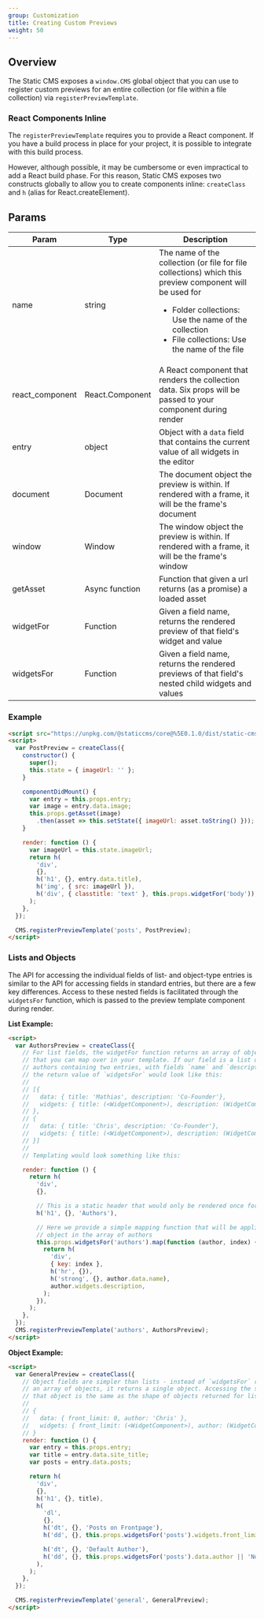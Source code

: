 ```yaml
---
group: Customization
title: Creating Custom Previews
weight: 50
---
```


## Overview

The Static CMS exposes a `window.CMS` global object that you can use to register custom previews for an entire collection (or file within a file collection) via `registerPreviewTemplate`.

### React Components Inline

The `registerPreviewTemplate` requires you to provide a React component. If you have a build process in place for your project, it is possible to integrate with this build process.

However, although possible, it may be cumbersome or even impractical to add a React build phase. For this reason, Static CMS exposes two constructs globally to allow you to create components inline: `createClass` and `h` (alias for React.createElement).

## Params

| Param           | Type            | Description                                                                                                                                                                                                                          |
| --------------- | --------------- | ------------------------------------------------------------------------------------------------------------------------------------------------------------------------------------------------------------------------------------ |
| name            | string          | The name of the collection (or file for file collections) which this preview component will be used for<br /><ul><li>Folder collections: Use the name of the collection</li><li>File collections: Use the name of the file</li></ul> |
| react_component | React.Component | A React component that renders the collection data. Six props will be passed to your component during render                                                                                                                         |
| entry           | object          | Object with a `data` field that contains the current value of all widgets in the editor                                                                                                                                              |
| document        | Document        | The document object the preview is within. If rendered with a frame, it will be the frame's document                                                                                                                                 |
| window          | Window          | The window object the preview is within. If rendered with a frame, it will be the frame's window                                                                                                                                     |
| getAsset        | Async function  | Function that given a url returns (as a promise) a loaded asset                                                                                                                                                                      |
| widgetFor       | Function        | Given a field name, returns the rendered preview of that field's widget and value                                                                                                                                                    |
| widgetsFor      | Function        | Given a field name, returns the rendered previews of that field's nested child widgets and values                                                                                                                                    |

### Example

```html
<script src="https://unpkg.com/@staticcms/core@%5E0.1.0/dist/static-cms-core.js"></script>
<script>
  var PostPreview = createClass({
    constructor() {
      super();
      this.state = { imageUrl: '' };
    }

    componentDidMount() {
      var entry = this.props.entry;
      var image = entry.data.image;
      this.props.getAsset(image)
        .then(asset => this.setState({ imageUrl: asset.toString() }));
    }

    render: function () {
      var imageUrl = this.state.imageUrl;
      return h(
        'div',
        {},
        h('h1', {}, entry.data.title),
        h('img', { src: imageUrl }),
        h('div', { classtitle: 'text' }, this.props.widgetFor('body')),
      );
    },
  });

  CMS.registerPreviewTemplate('posts', PostPreview);
</script>
```

### Lists and Objects

The API for accessing the individual fields of list- and object-type entries is similar to the API for accessing fields in standard entries, but there are a few key differences. Access to these nested fields is facilitated through the `widgetsFor` function, which is passed to the preview template component during render.

**List Example:**

```html
<script>
  var AuthorsPreview = createClass({
    // For list fields, the widgetFor function returns an array of objects
    // that you can map over in your template. If our field is a list of
    // authors containing two entries, with fields `name` and `description`,
    // the return value of `widgetsFor` would look like this:
    //
    // [{
    //   data: { title: 'Mathias', description: 'Co-Founder'},
    //   widgets: { title: (<WidgetComponent>), description: (WidgetComponent>)}
    // },
    // {
    //   data: { title: 'Chris', description: 'Co-Founder'},
    //   widgets: { title: (<WidgetComponent>), description: (WidgetComponent>)}
    // }]
    //
    // Templating would look something like this:

    render: function () {
      return h(
        'div',
        {},

        // This is a static header that would only be rendered once for the entire list
        h('h1', {}, 'Authors'),

        // Here we provide a simple mapping function that will be applied to each
        // object in the array of authors
        this.props.widgetsFor('authors').map(function (author, index) {
          return h(
            'div',
            { key: index },
            h('hr', {}),
            h('strong', {}, author.data.name),
            author.widgets.description,
          );
        }),
      );
    },
  });
  CMS.registerPreviewTemplate('authors', AuthorsPreview);
</script>
```

**Object Example:**

```html
<script>
  var GeneralPreview = createClass({
    // Object fields are simpler than lists - instead of `widgetsFor` returning
    // an array of objects, it returns a single object. Accessing the shape of
    // that object is the same as the shape of objects returned for list fields:
    //
    // {
    //   data: { front_limit: 0, author: 'Chris' },
    //   widgets: { front_limit: (<WidgetComponent>), author: (WidgetComponent>)}
    // }
    render: function () {
      var entry = this.props.entry;
      var title = entry.data.site_title;
      var posts = entry.data.posts;

      return h(
        'div',
        {},
        h('h1', {}, title),
        h(
          'dl',
          {},
          h('dt', {}, 'Posts on Frontpage'),
          h('dd', {}, this.props.widgetsFor('posts').widgets.front_limit || 0),

          h('dt', {}, 'Default Author'),
          h('dd', {}, this.props.widgetsFor('posts').data.author || 'None'),
        ),
      );
    },
  });

  CMS.registerPreviewTemplate('general', GeneralPreview);
</script>
```
